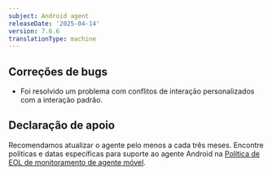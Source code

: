 ```yaml
---
subject: Android agent
releaseDate: '2025-04-14'
version: 7.6.6
translationType: machine
---
```


## Correções de bugs

* Foi resolvido um problema com conflitos de interação personalizados com a interação padrão.

## Declaração de apoio

Recomendamos atualizar o agente pelo menos a cada três meses. Encontre políticas e datas específicas para suporte ao agente Android na [Política de EOL de monitoramento de agente móvel](/docs/mobile-monitoring/new-relic-mobile/get-started/mobile-agents-eol-policy/#android-eol).